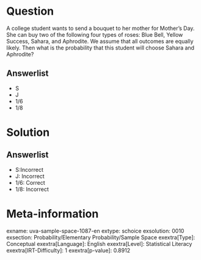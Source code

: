 Question
========

A college student wants to send a bouquet to her mother for Mother's Day. She can buy two of the following four types of roses: Blue Bell, Yellow Success, Sahara, and Aphrodite. We assume that all outcomes are equally likely. Then what is the probability that this student will choose Sahara and Aphrodite?

Answerlist
----------

* S
* J
* 1/6
* 1/8

Solution
========

Answerlist
----------

* S:Incorrect
* J: Incorrect
* 1/6: Correct
* 1/8: Incorrect

Meta-information
================
exname: uva-sample-space-1087-en
extype: schoice
exsolution: 0010
exsection: Probability/Elementary Probability/Sample Space
exextra[Type]: Conceptual
exextra[Language]: English
exextra[Level]: Statistical Literacy
exextra[IRT-Difficulty]: 1
exextra[p-value]: 0.8912
